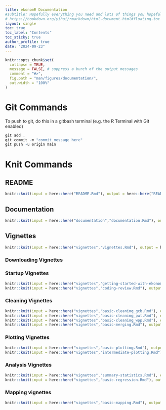 ```yaml
---
title: ekonomR Documentation
#subtitle: Hopefully everything you need and lots of things you hopefully won't
# https://bookdown.org/yihui/rmarkdown/html-document.html#floating-toc
layout: single
toc: true
toc_label: "Contents"
toc_sticky: true
author_profile: true
date: "2024-09-23"
---
```



```r
knitr::opts_chunk$set(
  collapse = TRUE,
  message = FALSE, # suppress a bunch of the output messages
  comment = "#>",
  fig.path = "man/figures/documentation/",
  out.width = "100%"
)
```

# Git Commands

To push to git, do this in a gitbash terminal (e.g. the R Terminal with Git enabled)

``` r
git add .
git commit -m "commit message here"
git push -u origin main

```
# Knit Commands

## README
``` r
knitr::knit(input = here::here("README.Rmd"), output = here::here("README.md"))
```

## Documentation 

``` r
knitr::knit(input = here::here("documentation","documentation.Rmd"), output = here::here("documentation","documentation.md"))
```

## Vignettes

``` r
knitr::knit(input = here::here("vignettes","vignettes.Rmd"), output = here::here("vignettes","vignettes.md"))

```

### Downloading Vignettes


### Startup Vignettes

``` r
knitr::knit(input = here::here("vignettes","getting-started-with-ekonomR.Rmd"), output = here::here("vignettes","getting-started-with-ekonomR.md"))
knitr::knit(input = here::here("vignettes","coding-review.Rmd"), output = here::here("vignettes","coding-review.md"))

```

### Cleaning Vignettes
``` r
knitr::knit(input = here::here("vignettes","basic-cleaning_gcb.Rmd"), output = here::here("vignettes","basic-cleaning_gcb.md"))
knitr::knit(input = here::here("vignettes","basic-cleaning_pwt.Rmd"), output = here::here("vignettes","basic-cleaning_pwt.md"))
knitr::knit(input = here::here("vignettes","basic-cleaning_wpp.Rmd"), output = here::here("vignettes","basic-cleaning_wpp.md"))
knitr::knit(input = here::here("vignettes","basic-merging.Rmd"), output = here::here("vignettes","basic-merging.md"))

```

### Plotting Vignettes

``` r
knitr::knit(input = here::here("vignettes","basic-plotting.Rmd"), output = here::here("vignettes","basic-plotting.md"))
knitr::knit(input = here::here("vignettes","intermediate-plotting.Rmd"), output = here::here("vignettes","intermediate-plotting.md"))

```

### Analysis Vignettes

``` r
knitr::knit(input = here::here("vignettes","summary-statistics.Rmd"), output = here::here("vignettes","summary-statistics.md"))
knitr::knit(input = here::here("vignettes","basic-regression.Rmd"), output = here::here("vignettes","basic-regression.md"))

```

### Mapping vignettes

``` r
knitr::knit(input = here::here("vignettes","basic-mapping.Rmd"), output = here::here("vignettes","basic-mapping.md"))

```
